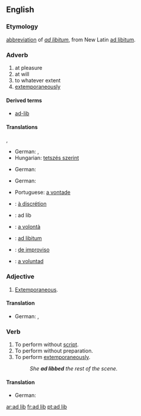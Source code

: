 == English==

===Etymology===
[[abbreviation]] of ''[[ad libitum]]'', from New Latin [[ad libitum]].

===Adverb===
{{en-adv|pos=[[ad]] [[lib]]}}
# at pleasure
# at will
# to whatever extent
# [[extemporaneously]]

====Derived terms====
*[[ad-lib]]
====Translations====
{{trans-top|at pleasure}}, {{t+|de|nach}} {{t+|de|Herzenslust|m}}
* German: {{t+|de|beliebig}}, 
*Hungarian: [[tetszés szerint]]
{{trans-mid}}
{{trans-bottom}}

{{trans-top|at will}}
* German: {{t+|de|beliebig}}
{{trans-mid}}
{{trans-bottom}}

{{trans-top|to whatever extent}}
{{trans-mid}}
{{trans-bottom}}

{{trans-top|extemporaneously}}
* German: {{t+|de|improvisiert}}
{{trans-mid}}
*Portuguese: [[a vontade]]
{{trans-bottom}}

{{checktrans-top}}
*{{ttbc|French}}: [[à discrétion]] 
*{{ttbc|Interlingua}}: ad lib
*{{ttbc|Italian}}: [[a volontà]]
{{checktrans-mid}}
*{{ttbc|Latin}}: [[ad libitum]]
*{{ttbc|Portuguese}}: [[de improviso]] 
*{{ttbc|Spanish}}: [[a voluntad]]
{{checktrans-bottom}}

===Adjective===
{{en-adj}}
# [[extemporaneous|Extemporaneous]].

====Translation====
{{trans-top}}
* German: {{t+|de|improvisiert}}, {{t+|de|unvorbereitet}}
{{trans-mid}}
{{trans-bottom}}

===Verb===

{{en-verb|ad lib|b|ing}}
# To perform without [[script]].
# To perform without preparation.
# To perform [[extemporaneously]].
#: ''She '''ad libbed''' the rest of the scene.''

====Translation====

{{trans-top}}
* German: {{t+|de|improvisieren}}
{{trans-mid}}
{{trans-bottom}}

[[ar:ad lib]]
[[fr:ad lib]]
[[pt:ad lib]]